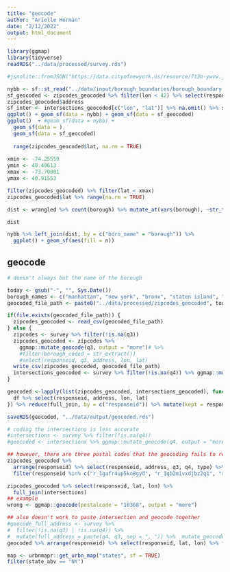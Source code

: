 ```yaml
---
title: "geocode"
author: "Arielle Herman"
date: "2/12/2022"
output: html_document
---
```

```r
library(ggmap)
library(tidyverse)
readRDS("../data/processed/survey.rds")
```

```r
#jsonlite::fromJSON("https://data.cityofnewyork.us/resource/7t3b-ywvw.json")

nybb <- sf::st_read("../data/input/borough_boundaries/borough_boundary.shp")
sf_geocoded <- zipcodes_geocoded %>% filter(lon < 42) %>% select(responseid, lat, lon) %>% na.omit() %>% sf::st_as_sf(coords = c("lon", "lat"), crs = 4326)
zipcodes_geocoded$address
sf_inter <- intersections_geocoded[c("lon", "lat")] %>% na.omit() %>% sf::st_as_sf(coords = c("lon", "lat"), crs = 4326)
ggplot() + geom_sf(data = nybb) + geom_sf(data = sf_geocoded)
ggplot()  + #geom_sf(data = nybb) +
  geom_sf(data = )
  geom_sf(data = sf_geocoded)
  
  range(zipcodes_geocoded$lat, na.rm = TRUE)
  
xmin <- -74.25559
ymin <- 40.49613
xmax <- -73.70001
ymax <- 40.91553

filter(zipcodes_geocoded) %>% filter(lat < xmax)
zipcodes_geocoded$lat %>% range(na.rm = TRUE)

dist <- wrangled %>% count(borough) %>% mutate_at(vars(borough), ~str_to_title(str_replace(., "si", "staten island"))) %>% na.omit

dist

nybb %>% left_join(dist, by = c("boro_name" = "borough")) %>%
  ggplot() + geom_sf(aes(fill = n))

```


## geocode

```r

# doesn't always but the name of the borough

today <- gsub("-", "", Sys.Date())
borough_names <- c("manhattan", "new york", "bronx", "staten island", "brooklyn", "queens")
geocoded_file_path <- paste0("../data/processed/zipcodes_geocoded", today, ".csv")

if(file.exists(geocoded_file_path)) {
  zipcodes_geocoded <- read_csv(geocoded_file_path)
} else {
  zipcodes <- survey %>% filter(!is.na(q3))
  zipcodes_geocoded <- zipcodes %>%
    ggmap::mutate_geocode(q3, output = "more")# %>%
    #filter(borough_coded = str_extract())
    #select(responseid, q3, address, lon, lat)
  write_csv(zipcodes_geocoded, geocoded_file_path)
  intersections_geocoded <- survey %>% filter(!is.na(q4)) %>% ggmap::mutate_geocode(q4, output = "more")
}

geocoded <-lapply(list(zipcodes_geocoded, intersections_geocoded), function(df) {
  df %>% select(responseid, address, lon, lat)
}) %>% reduce(full_join, by = c("responseid")) %>% mutate(kept = responseid %in% wrangled$responseid)

saveRDS(geocoded, "../data/output/geocoded.rds")

# coding the intersections is less accurate
#intersections <- survey %>% filter(!is.na(q4))
#geocoded <- intersections %>% ggmap::mutate_geocode(q4, output = "more")

## however, there are three postal codes that the geocoding fails to recognize
zipcodes_geocoded %>%
  arrange(responseid) %>% select(responseid, address, q3, q4, type) %>%
  filter(responseid %in% c("r_1gafr4up5ko8gyd", "r_1qb2mivxdjbz2q1", "r_2tnhe7vqp6gyj3z"))

zipcodes_geocoded %>% select(responseid, lat, lon) %>%
  full_join(intersections)
## example
wrong <- ggmap::geocode(postalcode = "10368", output = "more")

## also doesn't work to paste intersection and geocode together
#geocode_full_address <- survey %>%
#  filter(!is.na(q3) | !is.na(q4)) %>%
#  mutate(full_address = paste(q4, q3, sep = ", ")) %>%  mutate_geocode(full_address, output = "more")
geocoded %>% arrange(responseid) %>% select(responseid, lat, lon) %>% filter(responseid == "r_03b2jtpcmbdrzup") %>% distinct
```

```r
map <- urbnmapr::get_urbn_map("states", sf = TRUE)
filter(state_abv == "NY")
```
